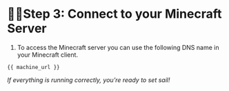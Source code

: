 # 🏴‍☠️Step 3: Connect to your Minecraft Server 

1. To access the Minecraft server you can use the following DNS name in your Minecraft client.

```
{{ machine_url }}
```
*_If everything is running correctly, you’re ready to set sail_!*